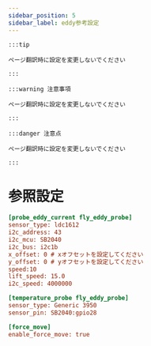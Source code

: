```yaml
---
sidebar_position: 5
sidebar_label: eddy参考設定
---
```


    :::tip

    ページ翻訳時に設定を変更しないでください

    :::

    :::warning 注意事項

    ページ翻訳時に設定を変更しないでください

    :::

    :::danger 注意点

    ページ翻訳時に設定を変更しないでください

    :::

# 参照設定

```cfg
[probe_eddy_current fly_eddy_probe]
sensor_type: ldc1612
i2c_address: 43
i2c_mcu: SB2040
i2c_bus: i2c1b
x_offset: 0 # xオフセットを設定してください
y_offset: 0 # yオフセットを設定してください
speed:10
lift_speed: 15.0
i2c_speed: 4000000

[temperature_probe fly_eddy_probe]
sensor_type: Generic 3950
sensor_pin: SB2040:gpio28

[force_move]
enable_force_move: true
```
